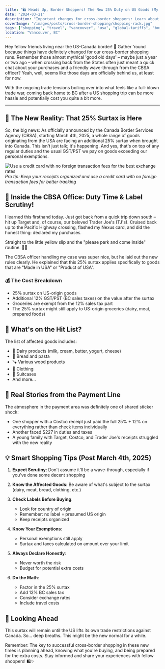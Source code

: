 ```yaml
---
title: "🛍️ Heads Up, Border Shoppers! The New 25% Duty on US Goods (My Story)"
date: "2024-03-21"
description: "Important changes for cross-border shoppers: Learn about the new 25% surtax on US goods, what items are affected, and how to navigate these changes when shopping across the border."
coverImage: "/images/posts/cross-border-shopping/shopping-rack.jpg"
tags: ["shopping", "travel", "vancouver", "usa", "global-tariffs", "border-shopping", "cbsa"]
location: "Vancouver, BC"
---
```


Hey fellow friends living near the US-Canada border! 👋 Gather 'round because things have definitely changed for our cross-border shopping runs. Remember those almost mythical 'good old days' – maybe just a year or two ago – when crossing back from the States often just meant a quick chat about your purchases and a friendly wave-through from the CBSA officer? Yeah, well, seems like those days are officially behind us, at least for now.

With the ongoing trade tensions boiling over into what feels like a full-blown trade war, coming back home to BC after a US shopping trip can be more hassle and potentially cost you quite a bit more.

---

## 📢 The New Reality: That 25% Surtax is Here

So, the big news: As officially announced by the Canada Border Services Agency (CBSA), starting March 4th, 2025, a whole range of goods originating from the USA are facing an additional 25% surtax when brought into Canada. This isn't just talk; it's happening. And yes, that's on top of any regular duties and the usual GST/PST we pay on goods exceeding our personal exemptions.

![Use a credit card with no foreign transaction fees for the best exchange rates](/images/posts/cross-border-shopping/payment-tips.jpg)
*Pro tip: Keep your receipts organized and use a credit card with no foreign transaction fees for better tracking*

## 🏢 Inside the CBSA Office: Duty Time & Label Scrutiny!

I learned this firsthand today. Just got back from a quick trip down south – hit up Target and, of course, our beloved Trader Joe's (TJ's). Cruised back up to the Pacific Highway crossing, flashed my Nexus card, and did the honest thing: declared my purchases.

Straight to the little yellow slip and the "please park and come inside" routine. 🤦‍♀️

The CBSA officer handling my case was super nice, but he laid out the new rules clearly. He explained that this 25% surtax applies specifically to goods that are "Made in USA" or "Product of USA".

### 💰 The Cost Breakdown

- 25% surtax on US-origin goods
- Additional 12% GST/PST (BC sales taxes) on the value after the surtax
- Groceries are exempt from the 12% sales tax part
- The 25% surtax might still apply to US-origin groceries (dairy, meat, prepared foods)

## 📝 What's on the Hit List?

The list of affected goods includes:
- 🥛 Dairy products (milk, cream, butter, yogurt, cheese)
- 🥖 Bread and pasta
- 🪚 Various wood products
- 👕 Clothing
- 🧳 Suitcases
- And more...

## 🛒 Real Stories from the Payment Line

The atmosphere in the payment area was definitely one of shared sticker shock:

- One shopper with a Costco receipt just paid the full 25% + 12% on everything rather than check items individually
- Another faced $227 in duties and taxes
- A young family with Target, Costco, and Trader Joe's receipts struggled with the new reality

## 💡 Smart Shopping Tips (Post March 4th, 2025)

1. **Expect Scrutiny**: Don't assume it'll be a wave-through, especially if you've done some decent shopping

2. **Know the Affected Goods**: Be aware of what's subject to the surtax (dairy, meat, bread, clothing, etc.)

3. **Check Labels Before Buying**: 
   - Look for country of origin
   - Remember: no label = presumed US origin
   - Keep receipts organized

4. **Know Your Exemptions**:
   - Personal exemptions still apply
   - Surtax and taxes calculated on amount over your limit

5. **Always Declare Honestly**:
   - Never worth the risk
   - Budget for potential extra costs

6. **Do the Math**:
   - Factor in the 25% surtax
   - Add 12% BC sales tax
   - Consider exchange rates
   - Include travel costs

## 🤔 Looking Ahead

This surtax will remain until the US lifts its own trade restrictions against Canada. So... deep breaths. This might be the new normal for a while.

Remember: The key to successful cross-border shopping in these new times is planning ahead, knowing what you're buying, and being prepared for the extra costs. Stay informed and share your experiences with fellow shoppers! 🛍️✨ 